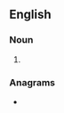 ==English==

===Noun===
{{head|en|noun form}}

# {{plural of|en|carving}}

===Anagrams===
* {{anagrams|en|a=acginrsv|cravings}}
